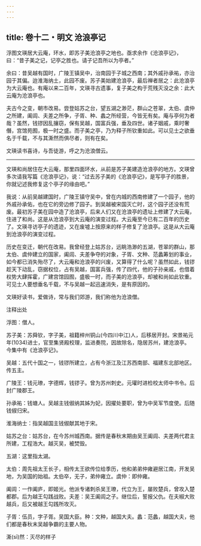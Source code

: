 ```yaml
---
---
---
```

title: 卷十二・明文 沧浪亭记
---

浮图文瑛居大云庵，环水，即苏子美沧浪亭之地也。亟求余作《沧浪亭记》，曰：“昔子美之记，记亭之胜也。请子记吾所以为亭者。”

余曰：昔吴越有国时，广陵王镇吴中，治南园于子城之西南；其外戚孙承祐，亦治园于其偏。迨淮海纳土，此园不废。苏子美始建沧浪亭，最后禅者居之：此沧浪亭为大云庵也。有庵以来二百年，文瑛寻古遗事，复子美之构于荒残灭没之余：此大云庵为沧浪亭也。

夫古今之变，朝市改易。尝登姑苏之台，望五湖之渺茫，群山之苍翠，太伯、虞仲之所建，阖闾、夫差之所争，子胥、种、蠡之所经营，今皆无有矣。庵与亭何为者哉？虽然，钱镠因乱攘窃，保有吴越，国富兵强，垂及四世。诸子姻戚，乘时奢僭，宫馆苑囿，极一时之盛。而子美之亭，乃为释子所钦重如此。可以见士之欲垂名于千载，不与其澌然而俱尽者，则有在矣。

文瑛读书喜诗，与吾徒游，呼之为沧浪僧云。

----------------

文瑛和尚居住在大云庵，那里四面环水，从前是苏子美建造沧浪亭的地方。文瑛曾多次请我写篇《沧浪亭记》，说：“过去苏子美的《沧浪亭记》，是写亭子的胜景，你就记述我修复这个亭子的缘由吧。”

我说：从前吴越建国时，广陵王镇守吴中，曾在内城的西南修建了一个园子，他的外戚孙承佑，也在它的旁边修了园子。到吴越被宋国灭亡时，这个园子还没有荒废。最初苏子美在园中造了沧浪亭，后来人们又在沧浪亭的遗址上修建了大云庵，住进了和尚。这是从沧浪亭到大云庵的演变过程。大云庵至今已有二百年的历史了。文瑛寻访亭子的遗迹，又在废墟上按原来的样子修复了沧浪亭。这是从大云庵到沧浪亭的演变过程。

历史在变迁，朝代在改易。我曾经登上姑苏台，远眺浩渺的五湖，苍翠的群山，那太伯、虞仲建立的国家，阖闾、夫差争夺的对象，子胥、文种、范蠡筹划的事业，如今都已消失殆尽了，大云庵和沧浪亭的兴废，又算得了什么呢？虽然如此，钱镠趁天下动乱，窃据权位，占有吴越，国富兵强，传了四代，他的子孙亲戚，也借着权势大肆挥霍，广建宫馆园囿，盛极一时，而子美的沧浪亭，却被和尚如此钦重。可见士人要想垂名千载，不与吴越一起迅速消失，是有原因的。

文瑛好读书，爱做诗，常与我们郊游，我们称他为沧浪僧。

注释出处

浮图：僧人。

苏子美：苏舜钦，字子美，祖籍梓州铜山(今四川中江)人，后移居开封。宋景祐元年(1034)进士，官至集贤殿校理，监进奏院，因故除名，隐居苏州，建沧浪亭。今集中有《沧浪亭记》。

吴越：五代十国之一，钱镠所建立，占有今浙江及江苏西南部、福建东北部地区。传五主。

广陵王：钱元璙，字德辉，钱镠子。曾为苏州刺史。元瓘时进检校太师中书令。后封广陵郡王。

孙承祐：钱塘人。吴越主钱俶纳其姊为妃，因擢处要职，曾为中吴军节度使。后随钱俶归宋。

淮海纳士：指吴越国主钱俶献其地于宋。

姑苏之台：姑苏台，在今苏州城西南。据传是春秋末期由吴王阖闾、夫差两代君主所建，工程浩大。越灭吴，被焚毁。

五湖：这里指太湖。

太伯：周先祖太王长子，相传太王欲传位给季历，他和弟弟仲雍避居江南，开发吴地，为吴国的始祖。太伯卒，无子，弟仲雍立。虞仲：即仲雍。

阖闾：一作阖庐，即姬光。他派专诸刺杀吴王璙，代立为王，屡败楚兵，曾攻入楚都郡。后为越王勾践战败。夫差：吴王阖闾之子。继位后，誓报父仇。在夫椒大败越兵，后又被越王勾践所攻灭。

子胥：伍员，字子胥。吴国大臣。种：文种，越国大夫。蠡：范蠡，越国大夫，他们都是春秋末吴越争霸的主要人物。

澌(sī)然：灭尽的样子

